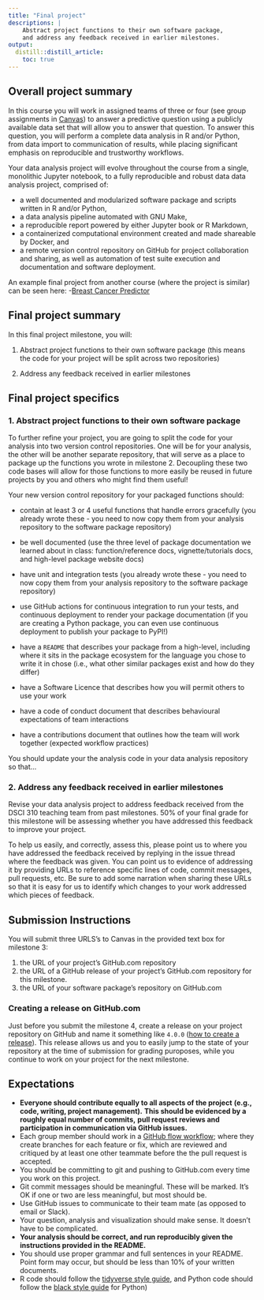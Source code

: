 ```yaml
---
title: "Final project"
descriptions: |
    Abstract project functions to their own software package, 
    and address any feedback received in earlier milestones.
output:
  distill::distill_article:
    toc: true
---
```


## Overall project summary

In this course you will work in assigned teams of three or four (see group assignments in [Canvas](https://canvas.ubc.ca)) to answer a predictive question using a publicly available data set that will allow you to answer that question. To answer this question, you will perform a complete data analysis in R and/or Python, from data import to communication of results, while placing significant emphasis on reproducible and trustworthy workflows.

Your data analysis project will evolve throughout the course from a single, monolithic Jupyter notebook, to a fully reproducible and robust data data analysis project, comprised of:

- a well documented and modularized software package and scripts written in R and/or Python,
- a data analysis pipeline automated with GNU Make,
- a reproducible report powered by either Jupyter book or R Markdown,
- a containerized computational environment created and made shareable by Docker, and
- a remote version control repository on GitHub for project collaboration and sharing, as well as automation of test suite execution and documentation and software deployment.

An example final project from another course (where the project is similar) can be seen here: 
-[Breast Cancer Predictor](https://github.com/ttimbers/breast_cancer_predictor)

## Final project summary

In this final project milestone, you will:

1. Abstract project functions to their own software package (this means the code for your project will be split across two repositories)

2. Address any feedback received in earlier milestones

## Final project specifics

### 1. Abstract project functions to their own software package

To further refine your project, you are going to split the code
for your analysis into two version control repositories.
One will be for your analysis, 
the other will be another separate repository, 
that will serve as a place to package up the functions you wrote in milestone 2.
Decoupling these two code bases 
will allow for those functions to more easily be reused in future projects by
you and others who might find them useful!

Your new version control repository for your packaged functions should:

- contain at least 3 or 4 useful functions that handle errors gracefully 
  (you already wrote these - you need to now 
  copy them from your analysis repository to the software package repository)

- be well documented (use the three level of package documentation we learned about in class: function/reference docs, vignette/tutorials docs, and high-level package website docs)

- have unit and integration tests
  (you already wrote these - you need to now 
  copy them from your analysis repository to the software package repository)

- use GitHub actions for continuous integration to run your tests, 
  and continuous deployment to render your package documentation 
  (if you are creating a Python package, 
  you can even use continuous deployment to publish your package to PyPI!)

- have a `README` that describes your package from a high-level, 
  including where it sits in the package ecosystem 
  for the language you chose to write it in chose
  (i.e., what other similar packages exist and how do they differ)

- have a Software Licence 
  that describes how you will permit others to use your work

- have a code of conduct document 
  that describes behavioural expectations of team interactions

- have a contributions document 
  that outlines how the team will work together 
  (expected workflow practices)

You should update your the analysis code in your data analysis repository
so that... 

### 2. Address any feedback received in earlier milestones

Revise your data analysis project to address feedback received
from the DSCI 310 teaching team from past milestones.
50% of your final grade for this milestone will be assessing 
whether you have addressed this feedback to improve your project.

To help us easily, and correctly, assess this, 
please point us to where you have addressed the feedback received
by replying in the issue thread where the feedback was given.
You can point us to evidence of addressing it 
by providing URLs to reference 
specific lines of code, commit messages, pull requests, etc.
Be sure to add some narration when sharing these URLs 
so that it is easy for us to identify which changes to your work 
addressed which pieces of feedback.

## Submission Instructions

You will submit three URLS's to Canvas in the provided text box for milestone 3:

1. the URL of your project's GitHub.com repository
2. the URL of a GitHub release of your project's GitHub.com repository for this milestone.
3. the URL of your software package's repository on GitHub.com

### Creating a release on GitHub.com 
Just before you submit the milestone 4, create a release on your project repository on GitHub and name it something like `4.0.0` ([how to create a release](https://docs.github.com/en/repositories/releasing-projects-on-github/managing-releases-in-a-repository#creating-a-release)). This release allows us and you to easily jump to the state of your repository at the time of submission for grading puroposes, while you continue to work on your project for the next milestone.

## Expectations

- **Everyone should contribute equally to all aspects of the project**
**(e.g., code, writing, project management).**
**This should be evidenced by a roughly equal number of commits,**
**pull request reviews and participation in communication via GitHub issues.**
- Each group member should work in a 
[GitHub flow workflow](https://docs.github.com/en/get-started/quickstart/github-flow); 
where they create branches for each feature or fix, 
which are reviewed and critiqued by at least one other teammate 
before the the pull request is accepted.
- You should be committing to git and pushing to GitHub.com every time you work on this project.
- Git commit messages should be meaningful. These will be marked. 
It's OK if one or two are less meaningful, but most should be.
- Use GitHub issues to communicate to their team mate (as opposed to email or Slack).
- Your question, analysis and visualization should make sense. It doesn't have to be complicated.
- **Your analysis should be correct, and run reproducibly given the instructions provided in the README.**
- You should use proper grammar and full sentences in your README. 
Point form may occur, but should be less than 10% of your written documents.
- R code should follow the [tidyverse style guide](https://style.tidyverse.org/), 
and Python code should follow the 
[black style guide](https://black.readthedocs.io/en/stable/the_black_code_style/index.html) for Python)
